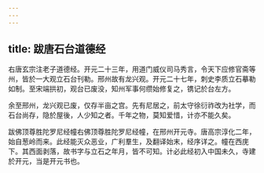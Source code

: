 ```yaml
---
---
---
```

title: 跋唐石台道德经
---



右唐玄宗注老子道德经。开元二十三年，用道门威仪司马秀言，令天下应修官斋等州，皆於一大观立石台刊勒。邢州故有龙兴观。开元二十七年，刺史李质立石摹勒如制。至宋端拱初，观台已废没，知州军事何缵始修复之，镌记於台左方。

余至邢州，龙兴观已废，仅存半亩之宫。先有尼居之，前太守徐衍祚改为社学，而石台尚存，隐於屋後，人少知之者。千年之物，莫知爱惜，计亦不能久矣。

跋佛顶尊胜陀罗尼经幢右佛顶尊胜陀罗尼经幢，在邢州开元寺。唐高宗淳化二年，始自葱岭而来。此经能灭众恶业，广利羣生，及翻译始末，经序详之。幢在西庑下。其西面剥落，故书字与立石之年月，皆不可知。计必此经初入中国未久，寺建於开元，当是开元书也。